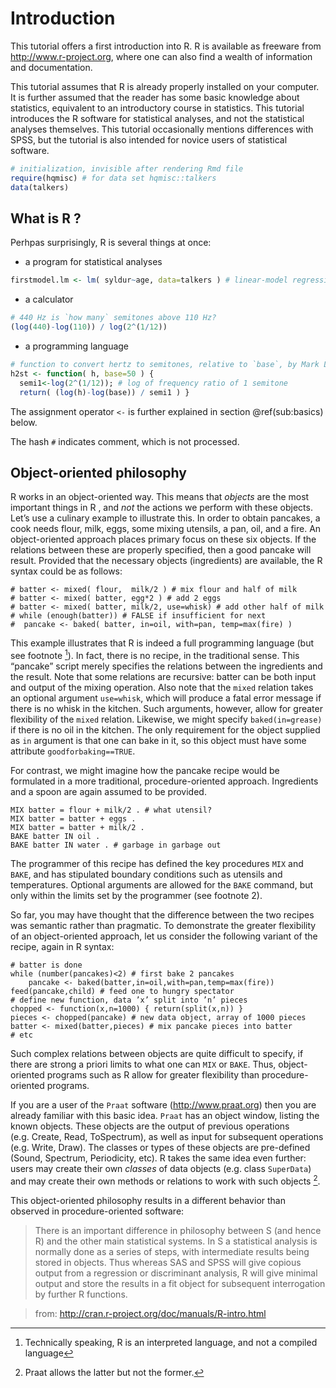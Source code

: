 # Introduction {#ch:introduction}

This tutorial offers a first introduction into R. 
R  is available as freeware from
<http://www.r-project.org>, where one can also find a wealth of
information and documentation.

This tutorial assumes that R is already properly
installed on your computer. It is further assumed that the reader has
some basic knowledge about statistics, equivalent to an introductory
course in statistics. This tutorial introduces the R 
software for statistical analyses, and not the statistical analyses
themselves. This tutorial occasionally mentions differences with SPSS,
but the tutorial is also intended for novice users of statistical
software.

```r
# initialization, invisible after rendering Rmd file
require(hqmisc) # for data set hqmisc::talkers
data(talkers)
```

## What is R ? {#sec:whatisR}

Perhpas surprisingly, R is several things at once:

-   a program for statistical analyses

```r
firstmodel.lm <- lm( syldur~age, data=talkers ) # linear-model regression
```

-   a calculator

```r
# 440 Hz is `how many` semitones above 110 Hz?
(log(440)-log(110)) / log(2^(1/12)) 
```

-   a programming language

```r
# function to convert hertz to semitones, relative to `base`, by Mark Liberman
h2st <- function( h, base=50 ) { 
  semi1<-log(2^(1/12)); # log of frequency ratio of 1 semitone
  return( (log(h)-log(base)) / semi1 ) }
```

The assignment operator `<-`
is further explained in section \@ref(sub:basics) below. 

The hash `#` indicates comment, which is not processed.

## Object-oriented philosophy {#sec:objectorientedphilosophy}

R works in an object-oriented way. This means that
*objects* are the most important things in R , and *not*
the actions we perform with these objects. Let's use a culinary example
to illustrate this. In order to obtain pancakes, a cook needs flour,
milk, eggs, some mixing utensils, a pan, oil, and a fire. An
object-oriented approach places primary focus on these six objects. If
the relations between these are properly specified, then a good pancake
will result. Provided that the necessary objects (ingredients) are
available, the R syntax could be as follows:
```text
# batter <- mixed( flour,  milk/2 ) # mix flour and half of milk
# batter <- mixed( batter, egg*2 ) # add 2 eggs
# batter <- mixed( batter, milk/2, use=whisk) # add other half of milk
# while (enough(batter)) # FALSE if insufficient for next
#  pancake <- baked( batter, in=oil, with=pan, temp=max(fire) )
```

This example illustrates that R is indeed a full
programming language (but see footnote ^[Technically speaking, R is an interpreted language, and not a compiled language]). 
In fact, there is no recipe, in the
traditional sense. This "pancake" script merely specifies the relations
between the ingredients and the result. Note that some relations are
recursive: batter can be both input and output of the mixing operation.
Also note that the `mixed` relation takes an
optional argument `use=whisk`, which will produce
a fatal error message if there is no whisk in the kitchen. Such
arguments, however, allow for greater flexibility of the
`mixed` relation. Likewise, we might specify
`baked(in=grease)` if there is no oil in the
kitchen. The only requirement for the object supplied as
`in` argument is that one can bake in it, so this
object must have some attribute
`goodforbaking==TRUE`.

For contrast, we might imagine how the pancake recipe would be
formulated in a more traditional, procedure-oriented approach.
Ingredients and a spoon are again assumed to be provided.
```text
MIX batter = flour + milk/2 . # what utensil? 
MIX batter = batter + eggs . 
MIX batter = batter + milk/2 .
BAKE batter IN oil .
BAKE batter IN water . # garbage in garbage out
```

The programmer of this recipe has defined the key procedures `MIX` and
`BAKE`, and has stipulated boundary conditions such as utensils and
temperatures. Optional arguments are allowed for the `BAKE` command, but
only within the limits set by the programmer (see footnote 2).

So far, you may have thought that the difference between the two recipes
was semantic rather than pragmatic. To demonstrate the greater
flexibility of an object-oriented approach, let us consider the
following variant of the recipe, again in R syntax:

```text
# batter is done
while (number(pancakes)<2) # first bake 2 pancakes
    pancake <- baked(batter,in=oil,with=pan,temp=max(fire))
feed(pancake,child) # feed one to hungry spectator
# define new function, data ’x’ split into ’n’ pieces
chopped <- function(x,n=1000) { return(split(x,n)) } 
pieces <- chopped(pancake) # new data object, array of 1000 pieces
batter <- mixed(batter,pieces) # mix pancake pieces into batter
# etc
```

Such complex relations between objects are quite difficult to specify,
if there are strong a priori limits to what one can `MIX` or `BAKE`.
Thus, object-oriented programs such as R  allow for
greater flexibility than procedure-oriented programs.

If you are a user of the `Praat` software (<http://www.praat.org>) then you are already familiar with this basic idea. 
`Praat` has an object window, listing the known objects.
These objects are the output of previous operations (e.g. Create, Read,
ToSpectrum), as well as input for subsequent operations (e.g. Write,
Draw). The classes or types of these objects are pre-defined (Sound,
Spectrum, Periodicity, etc). R  takes the same idea even
further: users may create their own *classes* of data objects (e.g.
class `SuperData`) and may create their own methods or relations to work with
such objects ^[Praat allows the latter but not the former.].

This object-oriented philosophy results in a different behavior than
observed in procedure-oriented software:

> There is an important difference in philosophy between S (and hence R)
> and the other main statistical systems. In S a statistical analysis is
> normally done as a series of steps, with intermediate results being
> stored in objects. Thus whereas SAS and SPSS will give copious output
> from a regression or discriminant analysis, R will give minimal output
> and store the results in a fit object for subsequent interrogation by
> further R functions.

> from: <http://cran.r-project.org/doc/manuals/R-intro.html>
